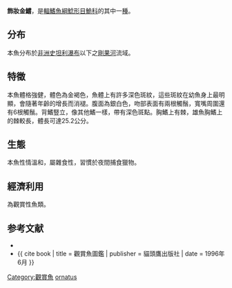 {{Speciesbox
| name = 飾妝金鱨
| status = NE
| genus = Chrysichthys
| species = ornatus
| authority = [[Boulenger|Boulenger]], 1902
| synonyms = *''Amarginops ornatus''<br /><small>Boulenger, 1902</small>
}}

'''飾妝金鱨'''，是[[輻鰭魚綱|輻鰭魚綱]][[鯰形目|鯰形目]][[鮠科|鮠科]]的其中一[[種|種]]。

==分布==
本魚分布於[[非洲|非洲]][[史坦利瀑布|史坦利瀑布]]以下之[[剛果河|剛果河]]流域。

==特徵==
本魚體格強健，體色為金褐色，魚體上有許多深色斑紋，這些斑紋在幼魚身上最明顯，會隨著年齡的增長而消褪。腹面為銀白色，吻部表面有兩根觸鬚，寬嘴周圍還有6根觸鬚。背鰭豎立，像其他鰭一樣，帶有深色斑點。胸鰭上有棘，雄魚胸鰭上的棘較長，體長可達25.2公分。

==生態==
本魚性情溫和，屬雜食性，習慣於夜間捕食獵物。

==經濟利用==
為觀賞性魚類。

==参考文献==
{{refbegin}}
*{{FishBase_species|genus=Chrysichthys|species=ornatus|year=2011|month=12}}
*{{ cite book | title = 觀賞魚圖鑑 | publisher = 貓頭鷹出版社 | date = 1996年6月 }}
{{refend}}
{{Taxonbar|from=Q3755728}}

[[Category:觀賞魚|Category:觀賞魚]]
[[Category:金鱨屬|ornatus]]